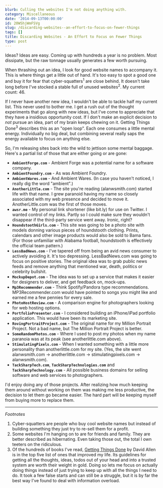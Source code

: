 ```yaml
---
blurb: Culling the websites I'm not doing anything with.
category: Miscellaneous
date: '2014-09-13T00:00:00'
id: 20WShjWmFSVg
slug: /discarding-websites--an-effort-to-focus-on-fewer-things
tags: []
title: Discarding Websites - An Effort to Focus on Fewer Things
type: post
---
```


Ideas? Ideas are easy. Coming up with hundreds a year is no problem. Most dissipate, but the raw tonnage usually generates a few worth pursuing.

When thrashing out an idea, I look for good website names to accompany it. This is where things get a little out of hand. It's too easy to spot a good one and buy it for fear that cyber-squatters<sup>1</sup> are close behind. It doesn't take long before I've stocked a stable full of unused websites<sup>2</sup>. My current count: 46.

If I never have another new idea, I wouldn't be able to tackle half my current list. This never used to bother me. I get a rush out of the thought experiments that go along with new ideas, but I've come to appreciate that they have a insidious opportunity cost. If I don't make an explicit decision to *not* pursue an idea, part of my brain keeps chewing on it. Getting Things Done<sup>3</sup> describes this as an "open loop". Each one consumes a little mental energy. Individually no big deal, but combining several really saps the energy available to focus on anything else.

So, I'm releasing sites back into the wild to jettison some mental baggage. Here's a partial list of those that are either going or are gone:

- **`AmbientForge.com`** - Ambient Forge was a potential name for a software company. 
- **`AmbientFoundry.com`** - As was Ambient Foundry.
- **`AmbientWares.com`** - And Ambient Wares. (In case you haven't noticed, I really dig the word "ambient".)
- **`AnotherLittle.com`** - The site you're reading (alanwsmith.com) started life with that name. I grew paranoid having my name so closely associated with my web presence and decided to move it. AnotherLittle.com was the first of those moves.
- **`awsr.me`** - My personal link shortener (like bit.ly) for use on Twitter. I wanted control of my links. Partly so I could make sure they wouldn't disappear if the third-party service went away. Ironic, right? 
- **`HoundstoothGirls.com`** - This site was going to be a photo site with models donning various pieces of houndstooth clothing. Prints, calendars and other image products would also be sold to Bama fans. (For those unfamiliar with Alabama football, houndstooth is effectively the official team pattern.) 
- **`LessBadNews.com`** - I've tapered off from being an avid news consumer to actively avoiding it. It's too depressing. LessBadNews.com was going to focus on positive stories. The original idea was to grab public news feeds and remove anything that mentioned war, death, politics or celebrity bullshit.
- **`MockupDepot.com`** - The idea was to set up a service that makes it easier for designers to deliver, and get feedback on, mock-ups.
- **`Mp3Recommender.com`** - Think Spotify/Pandora type recommendations. MP3Recommender.com would have pointed to songs you might like and earned me a few pennies for every sale.
- **`PhotoHostReview.com`** - A comparison engine for photographers looking for web hosting options. 
- **`PortfolioPresenter.com`** - I considered building an iPhone/iPad portfolio application.  This would have been its marketing site.
- **`RovingPortraitProject.com`** - The original name for my Million Portrait Project. Not a bad name, but The Million Portrait Project is better.
- **`SomeRandomPhotos.com`** - Where I used to post my photos when my name paranoia was at its peak (see anotherlittle.com above).
- **`StimulatingPixels.com`** - When I wanted something with a little more personality than anotherlittle.com for my site. (Yes, the site went alanwsmith.com -> anotherlittle.com -> stimulatingpixels.com -> alanwsmith.com).
- **`TackSharpTech.com`**, **`TackSharpTechnologies.com`** and **`TackSharpTechnology.com`** - All possible business domains for selling software and web services to photographers.

I'd enjoy doing any of those projects. After realizing how much keeping them around without working on them was making me less productive, the decision to let them go became easier. The hard part will be keeping myself from buying more to replace them. 


---


_Footnotes_

1. Cyber-squatters are people who buy cool website names but instead of building something they just try to re-sell them for a profit. 
2. Some websites I'm hanging on to are for friends and family. They are better described as hibernating. Even taking those out, the total I own teeters on the ridiculous. 
3. Of the hundreds of books I've read, [Getting Things Done](http://www.amazon.com/Getting-Things-Done-Stress-Free-Productivity/dp/0142000280) by David Allen is in the top five list of ones that improved my life. Its guidelines for getting all the thoughts, ideas, todos out of your head and into a trusted system are worth their weight in gold. Doing so lets me focus on actually doing things instead of just trying to keep up with all the things I need to do. It took a few false starts and can still be a struggle, but it is by far the best way I've found to deal with information overload.